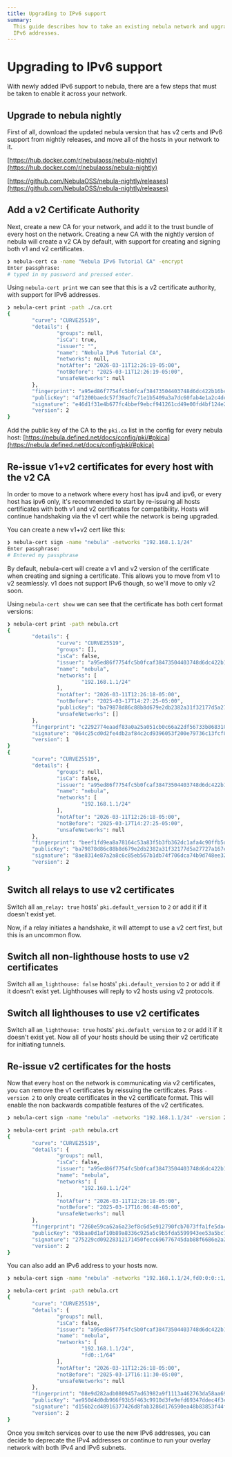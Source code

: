 ```yaml
---
title: Upgrading to IPv6 support
summary:
  This guide describes how to take an existing nebula network and upgrade it to use the new v2 certificates and enable
  IPv6 addresses.
---
```


# Upgrading to IPv6 support

With newly added IPv6 support to nebula, there are a few steps that must be taken to enable it across your network.

## Upgrade to nebula nightly

First of all, download the updated nebula version that has v2 certs and IPv6 support from nightly releases, and move all
of the hosts in your network to it.

[https://hub.docker.com/r/nebulaoss/nebula-nightly](https://hub.docker.com/r/nebulaoss/nebula-nightly)

[https://github.com/NebulaOSS/nebula-nightly/releases](https://github.com/NebulaOSS/nebula-nightly/releases)

## Add a v2 Certificate Authority

Next, create a new CA for your network, and add it to the trust bundle of every host on the network. Creating a new CA
with the nightly version of nebula will create a v2 CA by default, with support for creating and signing both v1 and v2
certificates.

```bash
❯ nebula-cert ca -name "Nebula IPv6 Tutorial CA" -encrypt
Enter passphrase:
# typed in my password and pressed enter.
```

Using `nebula-cert print` we can see that this is a v2 certificate authority, with support for IPv6 addresses.

```bash
❯ nebula-cert print -path ./ca.crt
{
        "curve": "CURVE25519",
        "details": {
                "groups": null,
                "isCa": true,
                "issuer": "",
                "name": "Nebula IPv6 Tutorial CA",
                "networks": null,
                "notAfter": "2026-03-11T12:26:19-05:00",
                "notBefore": "2025-03-11T12:26:19-05:00",
                "unsafeNetworks": null
        },
        "fingerprint": "a95ed86f7754fc5b0fcaf38473504403748d6dc422b16bc3e29fcae32af9a73c",
        "publicKey": "4f1200baedc57f39adfc71e1b5409a3a7dc60fab4e1a2c4decaeb347a2ad4d75",
        "signature": "e46d1f31e4b677fc4bbef9ebcf941261cd49e00fd4bf124e26b9fb7716d23e7588b0b6b87d276e625b30ef6fa32ced0aa46abee7b61d150907007586cd6e2203",
        "version": 2
}
```

Add the public key of the CA to the `pki.ca` list in the config for every nebula host:
[https://nebula.defined.net/docs/config/pki/#pkica](https://nebula.defined.net/docs/config/pki/#pkica)

## Re-issue v1+v2 certificates for every host with the v2 CA

In order to move to a network where every host has ipv4 and ipv6, or every host has ipv6 only, it's recommended to start
by re-issuing all hosts certificates with both v1 and v2 certificates for compatibility. Hosts will continue handshaking
via the v1 cert while the network is being upgraded.

You can create a new v1+v2 cert like this:

```bash
❯ nebula-cert sign -name "nebula" -networks "192.168.1.1/24"
Enter passphrase:
# Entered my passphrase
```

By default, nebula-cert will create a v1 and v2 version of the certificate when creating and signing a certificate. This
allows you to move from v1 to v2 seamlessly. v1 does not support IPv6 though, so we'll move to only v2 soon.

Using `nebula-cert show` we can see that the certificate has both cert format versions:

```bash
❯ nebula-cert print -path nebula.crt
{
        "details": {
                "curve": "CURVE25519",
                "groups": [],
                "isCa": false,
                "issuer": "a95ed86f7754fc5b0fcaf38473504403748d6dc422b16bc3e29fcae32af9a73c",
                "name": "nebula",
                "networks": [
                        "192.168.1.1/24"
                ],
                "notAfter": "2026-03-11T12:26:18-05:00",
                "notBefore": "2025-03-17T14:27:25-05:00",
                "publicKey": "ba79878d86c88b8d679e2db2382a31f32177d5a27727a167ee94f8ef1e12793b",
                "unsafeNetworks": []
        },
        "fingerprint": "c2292774eaadf83a0a25a051cb0c66a22df56733b8683104b317978547e99cbc",
        "signature": "064c25cd0d2fe4db2af84c2cd9396053f200e79736c13fcf8abfc2458cb9f40be0a9563c5d05b0192b891ab48aec3a9d82a09527fda8632e6286546170e2700b",
        "version": 1
}
{
        "curve": "CURVE25519",
        "details": {
                "groups": null,
                "isCa": false,
                "issuer": "a95ed86f7754fc5b0fcaf38473504403748d6dc422b16bc3e29fcae32af9a73c",
                "name": "nebula",
                "networks": [
                        "192.168.1.1/24"
                ],
                "notAfter": "2026-03-11T12:26:18-05:00",
                "notBefore": "2025-03-17T14:27:25-05:00",
                "unsafeNetworks": null
        },
        "fingerprint": "beef1fd9ea8a78164c53a83f5b3fb362dc1afa4c90ffb5db78c794be64286eca",
        "publicKey": "ba79878d86c88b8d679e2db2382a31f32177d5a27727a167ee94f8ef1e12793b",
        "signature": "8ae8314e87a2a8c6c85eb567b1db74f706dca74b9d748ee32f1c7b2ca6ad84946242bcf38c02b2a83a5109f07f4874bf84a331278ad21400c781c874ef392304",
        "version": 2
}
```

## Switch all relays to use v2 certificates

Switch all `am_relay: true` hosts' `pki.default_version` to `2` or add it if it doesn't exist yet.

Now, if a relay initiates a handshake, it will attempt to use a v2 cert first, but this is an uncommon flow.

## Switch all non-lighthouse hosts to use v2 certificates

Switch all `am_lighthouse: false` hosts' `pki.default_version` to `2` or add it if it doesn't exist yet. Lighthouses
will reply to v2 hosts using v2 protocols.

## Switch all lighthouses to use v2 certificates

Switch all `am_lighthouse: true` hosts' `pki.default_version` to `2` or add it if it doesn't exist yet. Now all of your
hosts should be using their v2 certificate for initiating tunnels.

## Re-issue v2 certificates for the hosts

Now that every host on the network is communicating via v2 certificates, you can remove the v1 certificates by reissuing
the certificates. Pass `-version 2` to only create certificates in the v2 certificate format. This will enable the non
backwards compatible features of the v2 certificates.

```bash
❯ nebula-cert sign -name "nebula" -networks "192.168.1.1/24" -version 2
```

```bash
❯ nebula-cert print -path nebula.crt
{
        "curve": "CURVE25519",
        "details": {
                "groups": null,
                "isCa": false,
                "issuer": "a95ed86f7754fc5b0fcaf38473504403748d6dc422b16bc3e29fcae32af9a73c",
                "name": "nebula",
                "networks": [
                        "192.168.1.1/24"
                ],
                "notAfter": "2026-03-11T12:26:18-05:00",
                "notBefore": "2025-03-17T16:06:48-05:00",
                "unsafeNetworks": null
        },
        "fingerprint": "7260e59ca62a6a23ef8c6d5e912790fcb7073ffa1fe5da485d934a99d558c5ab",
        "publicKey": "05baa0d1af10b89a8336c925a5c9b5fda5599943ee53a5bc742a573aa3e2753d",
        "signature": "275229cd09228312171450fecc696776745dab88f6686e2a2577b764e4829a6566e3821e1101cdedb035e649fa70dc634300b3e628bf8ea839b6215ff68fdf02",
        "version": 2
}
```

You can also add an IPv6 address to your hosts now.

```bash
❯ nebula-cert sign -name "nebula" -networks "192.168.1.1/24,fd0:0:0::1/64" -version 2
```

```bash
❯ nebula-cert print -path nebula.crt
{
        "curve": "CURVE25519",
        "details": {
                "groups": null,
                "isCa": false,
                "issuer": "a95ed86f7754fc5b0fcaf38473504403748d6dc422b16bc3e29fcae32af9a73c",
                "name": "nebula",
                "networks": [
                        "192.168.1.1/24",
                        "fd0::1/64"
                ],
                "notAfter": "2026-03-11T12:26:18-05:00",
                "notBefore": "2025-03-17T16:11:30-05:00",
                "unsafeNetworks": null
        },
        "fingerprint": "08e9d282adb0809457ad63982a9f1113a462763da58aa69b76d2b4cb1cd24724",
        "publicKey": "ae950d4d0db966f93b5f463c9910d3fe9efd69347ddec4f3ed0f379c51712e0f",
        "signature": "d156b2cd48916377426d8fab3286d176590ea48b83853f44f92089f1fb6d6bca9727b7169d3640e8a3418b3eac74159cb4368d847bd346663249d2dbbd81670e",
        "version": 2
}
```

Once you switch services over to use the new IPv6 addresses, you can decide to deprecate the IPv4 addresses or continue
to run your overlay network with both IPv4 and IPv6 subnets.

